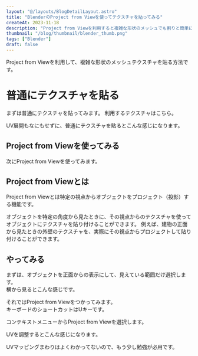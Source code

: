 ```yaml
---
layout: "@/layouts/BlogDetailLayout.astro"
title: "BlenderのProject from Viewを使ってテクスチャを貼ってみる"
createAt: 2023-11-18
description: "Project from Viewを利用すると複雑な形状のメッシュでも割りと簡単にテクスチャを貼ることができます"
thumbnail: "/blog/thumbnail/blender_thumb.png"
tags: ["Blender"]
draft: false
---
```



Project from Viewを利用して、複雑な形状のメッシュテクスチャを貼る方法です。

# 普通にテクスチャを貼る
まずは普通にテクスチャを貼ってみます。
利用するテクスチャはこちら。

<CommonImg src="/blog/20231118/01.png" alt="Project from View" client:only="react" />

UV展開もなにもせずに、普通にテクスチャを貼るとこんな感じになります。

<CommonImg src="/blog/20231118/02.png" alt="Project from View" client:only="react" />


## Project from Viewを使ってみる
次にProject from Viewを使ってみます。

## Project from Viewとは
 Project from Viewとは特定の視点からオブジェクトをプロジェクト（投影）する機能です。

オブジェクトを特定の角度から見たときに、その視点からのテクスチャを使ってオブジェクトにテクスチャを貼り付けることができます。
例えば、建物の正面から見たときの外壁のテクスチャを、実際にその視点からプロジェクトして貼り付けることができます。

## やってみる
まずは、オブジェクトを正面からの表示にして、見えている範囲だけ選択します。  
横から見るとこんな感じです。

<CommonImg src="/blog/20231118/03.png" alt="Project from View" client:only="react" />

それではProject from Viewをつかってみます。  
キーボードのショートカットはUキーです。  

コンテキストメニューからProject from Viewを選択します。

<CommonImg src="/blog/20231118/04.png" alt="Project from View" client:only="react" />

UVを調整するとこんな感じになります。
<CommonImg src="/blog/20231118/05.png" alt="Project from View" client:only="react" />

UVマッピングまわりはよくわかってないので、もう少し勉強が必用です。
